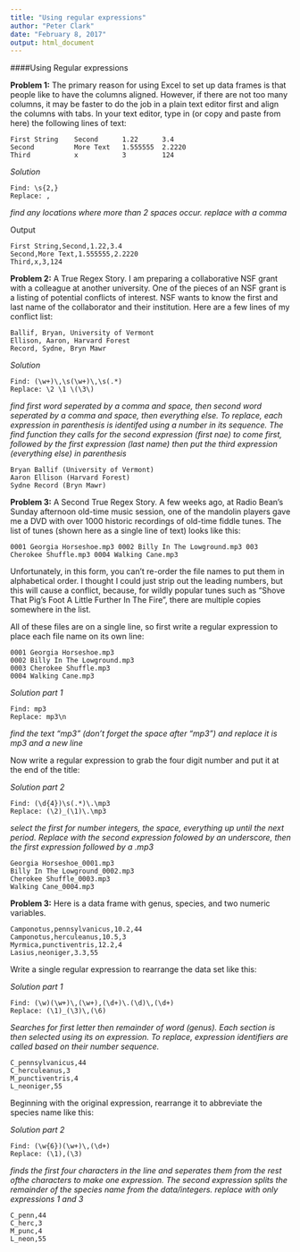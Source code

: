 ```yaml
---
title: "Using regular expressions"
author: "Peter Clark"
date: "February 8, 2017"
output: html_document
---
```


####Using Regular expressions

**Problem 1:** The primary reason for using Excel to set up data frames is that people like to have the columns aligned. However, if there are not too many columns, it may be faster to do the job in a plain text editor first and align the columns with tabs. In your text editor, type in (or copy and paste from here) the following lines of text:

```
First String    Second      1.22      3.4
Second          More Text   1.555555  2.2220
Third           x           3         124
```

*Solution*
```
Find: \s{2,}
Replace: ,
```
*find any locations where more than 2 spaces occur. replace with a comma*

Output
```
First String,Second,1.22,3.4
Second,More Text,1.555555,2.2220
Third,x,3,124
```


**Problem 2:** A True Regex Story. I am preparing a collaborative NSF grant with a colleague at another university. One of the pieces of an NSF grant is a listing of potential conflicts of interest. NSF wants to know the first and last name of the collaborator and their institution. Here are a few lines of my conflict list:

```
Ballif, Bryan, University of Vermont
Ellison, Aaron, Harvard Forest
Record, Sydne, Bryn Mawr
```

*Solution*
```
Find: (\w+)\,\s(\w+)\,\s(.*)
Replace: \2 \1 \(\3\)
```
*find first word seperated by a comma and space, then second word seperated by a comma and space, then everything else. To replace, each expression in parenthesis is identifed using a number in its sequence. The find function they calls for the second expression (first nae) to come first, followed by the first expression (last name) then put the third expression (everything else) in parenthesis*

```
Bryan Ballif (University of Vermont)
Aaron Ellison (Harvard Forest)
Sydne Record (Bryn Mawr)
```

**Problem 3:** A Second True Regex Story. A few weeks ago, at Radio Bean’s Sunday afternoon old-time music session, one of the mandolin players gave me a DVD with over 1000 historic recordings of old-time fiddle tunes.
The list of tunes (shown here as a single line of text) looks like this:

```
0001 Georgia Horseshoe.mp3 0002 Billy In The Lowground.mp3 003 Cherokee Shuffle.mp3 0004 Walking Cane.mp3
```

Unfortunately, in this form, you can’t re-order the file names to put them in alphabetical order. I thought I could just strip out the leading numbers, but this will cause a conflict, because, for wildly popular tunes such as “Shove That Pig’s Foot A Little Further In The Fire”, there are multiple copies somewhere in the list.

All of these files are on a single line, so first write a regular expression to place each file name on its own line:

```
0001 Georgia Horseshoe.mp3
0002 Billy In The Lowground.mp3
0003 Cherokee Shuffle.mp3
0004 Walking Cane.mp3
```

*Solution part 1*
```
Find: mp3 
Replace: mp3\n
```
*find the text "mp3 " (don't forget the space after "mp3") and replace it is mp3 and a new line*

Now write a regular expression to grab the four digit number and put it at the end of the title:

*Solution part 2*
```
Find: (\d{4})\s(.*)\.\mp3
Replace: (\2)_(\1)\.\mp3
```
*select the first for number integers, the space, everything up until the next period. Replace with the second expression folowed by an underscore, then the first expression followed by a .mp3*

```
Georgia Horseshoe_0001.mp3
Billy In The Lowground_0002.mp3
Cherokee Shuffle_0003.mp3
Walking Cane_0004.mp3
```

**Problem 3:** Here is a data frame with genus, species, and two numeric variables.

```
Camponotus,pennsylvanicus,10.2,44
Camponotus,herculeanus,10.5,3
Myrmica,punctiventris,12.2,4
Lasius,neoniger,3.3,55
```

Write a single regular expression to rearrange the data set like this:

*Solution part 1*
```
Find: (\w)(\w+)\,(\w+),(\d+)\.(\d)\,(\d+)
Replace: (\1)_(\3)\,(\6)
```
*Searches for first letter then remainder of word (genus). Each section is then selected using its on expression. To replace, expression identifiers are called based on their number sequence.*

```
C_pennsylvanicus,44
C_herculeanus,3
M_punctiventris,4
L_neoniger,55
```

Beginning with the original expression, rearrange it to abbreviate the species name like this:

*Solution part 2*
```
Find: (\w{6})(\w+)\,(\d+)
Replace: (\1),(\3)
```
*finds the first four characters in the line and seperates them from the rest ofthe characters to make one expression. The second expression splits the remainder of the species name from the data/integers. replace with only expressions 1 and 3*

```
C_penn,44
C_herc,3
M_punc,4
L_neon,55
```